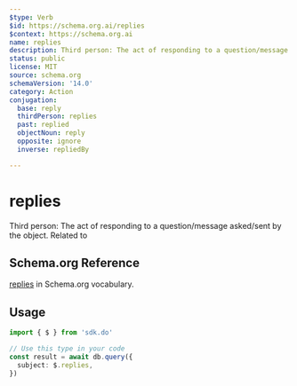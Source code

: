 ```yaml
---
$type: Verb
$id: https://schema.org.ai/replies
$context: https://schema.org.ai
name: replies
description: Third person: The act of responding to a question/message asked/sent by the object. Related to
status: public
license: MIT
source: schema.org
schemaVersion: '14.0'
category: Action
conjugation:
  base: reply
  thirdPerson: replies
  past: replied
  objectNoun: reply
  opposite: ignore
  inverse: repliedBy

---
```


# replies

Third person: The act of responding to a question/message asked/sent by the object. Related to

## Schema.org Reference

[replies](https://schema.org/ReplyAction) in Schema.org vocabulary.

## Usage

```typescript
import { $ } from 'sdk.do'

// Use this type in your code
const result = await db.query({
  subject: $.replies,
})
```
